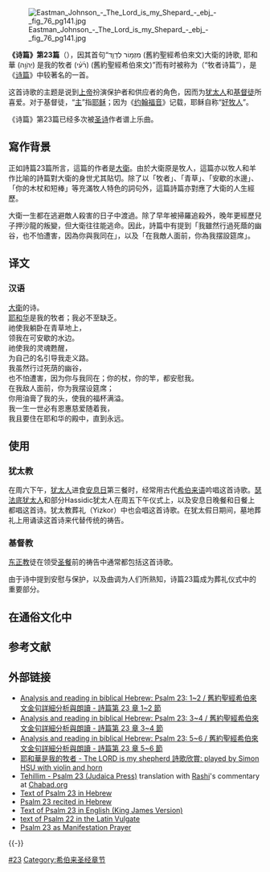 {{Veil|time=2015-09-12T06:38:35+00:00}}

[[File:Eastman_Johnson_-_The_Lord_is_my_Shepard_-_ebj_-_fig_76_pg141.jpg|thumb]]

'''《诗篇》第23篇'''（{{lang-en|'''Psalm 23'''}}），因其首句“מִזְמ֥וֹר לְדָוִ֑ד  (舊約聖經希伯來文)大衛的詩歌, 耶和華 (יְהֹוָ֥ה) 是我的牧者 (רֹ֜עִ֗י)  (舊約聖經希伯來文)”而有时被称为'''{{lang|en|Shepherd Psalm}}'''（“牧者诗篇”），是《[[诗篇|诗篇]]》中较著名的一首。

这首诗歌的主题是说到[[上帝|上帝]]扮演保护者和供应者的角色，因而为[[犹太人|犹太人]]和[[基督徒|基督徒]]所喜爱。对于基督徒，“[[耶稣是主|主]]”指[[耶稣|耶稣]]；因为《[[约翰福音|约翰福音]]》记载，耶稣自称“[[好牧人|好牧人]]”。

《诗篇》第23篇已经多次被[[圣诗|圣诗]]作者谱上乐曲。

== 寫作背景 ==
正如詩篇23篇所言，這篇的作者是[[大卫王|大衛]]。由於大衛原是牧人，這篇亦以牧人和羊作比喻的詩篇對大衛的身世尤其貼切。除了以「牧者」、「青草」、「安歇的水邊」、「你的木杖和短棒」等充滿牧人特色的詞句外，這篇詩篇亦對應了大衛的人生經歷。

大衛一生都在逃避敵人殺害的日子中渡過。除了早年被掃羅追殺外，晚年更經歷兒子押沙龍的叛變，但大衛往往能逃命。因此，詩篇中有提到「我雖然行過死蔭的幽谷，也不怕遭害，因為你與我同在」，以及「在我敵人面前，你為我摆設筵席」。

== 译文 ==
=== 汉语 ===
{{HideH|[[国语和合本|国语和合本]]（1919年出版旧约）}}
<u>大衛</u>的诗。<br />
[[耶和华|耶和华]]是我的牧者；我必不至缺乏。<br />
祂使我躺卧在青草地上，<br />
领我在可安歇的水边。<br />
祂使我的灵魂甦醒，<br />
为自己的名引导我走义路。<br />
我虽然行过死荫的幽谷，<br />
也不怕遭害，因为你与我同在；你的杖，你的竿，都安慰我。<br />
在我敌人面前，你为我摆设筵席；<br />
你用油膏了我的头，使我的福杯满溢。<br />
我一生一世必有恩惠慈爱随着我，<br />
我且要住在耶和华的殿中，直到永远。
{{HideF}}

==使用==
=== 犹太教 ===
在周六下午，[[犹太人|犹太人]]进食[[安息日|安息日]]第三餐时，经常用古代[[希伯来语|希伯来语]]吟唱这首诗歌。[[瑟法底犹太人|瑟法底犹太人]]和部分Hassidic犹太人在周五下午仪式上，以及安息日晚餐和日餐上都唱这首诗。犹太教葬礼（Yizkor）中也会唱这首诗歌。在犹太假日期间，墓地葬礼上用诵读这首诗来代替传统的祷告。

=== 基督教 ===
[[东正教|东正教]]徒在领受[[圣餐|圣餐]]前的祷告中通常都包括这首诗歌。<!-- It is also a popular passage to memorize, for those who choose to memorize selected portions of the Bible. --><!--
Psalm 23 was set in meter as part of the [[Metrical_psalter|Scottish Psalter]] [https://web.archive.org/web/20061116224839/http://www.ccel.org/ccel/anonymous/scotpsalter.p24.html] shortly after the [[Reformation|Reformation]]. It is in that form that it is most popularly encountered in [[Protestant|Protestant]] Churches and common culture to the present day. Traditionally, the metrical psalm is set to the tune 'Crimond' ([http://www.cyberhymnal.org/mid/c/r/i/crimond.mid MIDI file]), although other tunes such as [[Brother_James'_Air|Brother James' Air]] are also popular.  The words of Psalm 23, as arranged in the Scottish Psalter, are as follows: --><!--
{{Quotation|The Lord's my Shepherd, I'll not want:<br>
 He maketh me down to lie<br>
In pastures green; he leadeth me<br>
 The quiet waters by.<br>
<br>
My soul He doth restore again,<br>
 And me to walk doth make<br>
Within the paths of righteousness,<br>
 E'en for His own Name's sake.<br>
<br>
Yea, though I walk in death's dark vale,<br>
 Yet will I fear none ill;<br>
For Thou art with me; and Thy rod<br>
 And staff me comfort still.<br>
<br>
My table Thou hast furnishèd<br>
 In presence of my foes;<br>
My head Thou dost with oil anoint,<br>
 And my cup overflows.<br>
<br>
Goodness and mercy all my life<br>
 Shall surely follow me;<br>
And in God's house for evermore<br>
 My dwelling-place shall be.|[[Scots_Metrical_Psalter|Scots Metrical Psalter]], 1650}} -->

由于诗中提到安慰与保护，以及曲调为人们所熟知，诗篇23篇成为葬礼仪式中的重要部分。<!--
Many composers have set the psalm to music, including [[Franz_Schubert|Schubert]]、[[Charles_Villiers_Stanford|Stanford]] and [[Herbert_Howells|Howells]]（included as part of his Requiem）. A recent contemporary setting was made by composer [[Howard_Goodall|Howard Goodall]] for the [[Great_Britain|British]] television series ''[[The_Vicar_of_Dibley|The Vicar of Dibley]]''. Goodall's melody is now regularly performed in many English churches

Vincent Salamoni, a [[Roman_Catholic|Roman Catholic]] [[United_States_Navy|U.S. Navy]] chaplain, wrote a specialized version [[United_States_Marine_Corps|U.S. Marine Corps]] version of the Psalm, written in military style.<ref name=Marine>{{cite web
| url = http://www.marcorengasn.org/sitebuildercontent/sitebuilderfiles/psalm23.rtf
| title = Marine Corps Engineer Association
| accessdate = 2006-05-31}}</ref> -->

== 在通俗文化中 ==<!--
*In the film [[We_Were_Soldiers|We Were Soldiers]], Lt. Col. [[Hal_Moore|Hal Moore]]（played by [[Mel_Gibson|Mel Gibson]]）recites this Psalm as he is giving a speech to his men on their graduation from basic training before leaving for Vietnam.
*The hit [[1973|1973]] song "Lay Down" by [[The_Strawbs|The Strawbs]] is clearly derived from Psalm 23 although it does not use the original wording.
*A [[parody|parody]] of this psalm is used in the song ''[[Sheep_(song)|Sheep]]'' by [[Pink_Floyd|Pink Floyd]] from the album ''[[Animals_(album)|Animals]]''.
*This psalm makes up part of the lyrics to [[The_Grateful_Dead|The Grateful Dead's]] ''Ripple'' from their album ''[[American_Beauty_(album)|American Beauty]]''.
*This psalm is used as the lyrics of [[Megadeth|Megadeth's]] ''Shadow of Deth'' from their album ''[[The_System_Has_Failed|The System Has Failed]]''.
*A short part of the lyrics for [[Alice_in_Chains|Alice in Chains']] song ''Sickman'' (from their album ''[[Dirt_(album)|Dirt]]'') references the psalm (''Yea, and though I walked through the valley of rape and despair...'')
*This psalm (in [[Hebrew_language|Hebrew]]) makes up part of the lyrics to [[Orphaned_Land|Orphaned Land]]'s ''Aldiar Al Mukadisa'' from their album ''Sahara''.
*This psalm (in Hebrew) makes up part of the lyrics to [[Shlomo_Carlebach|Shlomo Carlebach]]'s ''Gam Ki Elech''.
*The psalm also makes up the first line in a song by the [[hip_hop_music|rap]] artist [[Coolio|Coolio]] entitled "[[Gangsta's_Paradise_(song)|Gangsta's Paradise]]".
*Further this psalm makes up part of the lyrics in the hit song ''[[Jesus_Walks|Jesus Walks]]'' by the [[hip_hop_music|rap]] artist [[Kanye_West|Kanye West]].
*This psalm is recited at the beginning of the song "You're Nobody (Till Somebody Kills You)" by the [[Notorious_B.I.G.|Notorious B.I.G.]] on the [[Life_After_Death|Life After Death]] album.
*[[Bobby_McFerrin|Bobby McFerrin]] wrote an [[a_cappella|a cappella]] adaptation of this psalm, using the female gender for pronouns referring to God.
*In the 1999 film [[Deep_Blue_Sea|Deep Blue Sea]] [[LL_Cool_J|LL Cool J]]'s character recites a version of the Psalm before the characters attempt to kill a genetically enhanced shark.
*In the film [[Van_Helsing|Van Helsing]] with Hugh Jackman, Frankenstein recites Psalm 23 after being captured by Dracula during the Carnival in Budapest.
*In an episode of the television show [[Oz_(TV_series)|Oz]], prisoner Reverend [[Jeremiah_Cloutier|Jeremiah Cloutier]] recites Psalm 23 while he was trapped due to fellow prisoners Timmy Kirk and [[Jaz_Hoyt|Jaz Hoyt]].
*An episode of the television series [[Lost_(TV_series)|Lost]] that aired on January 11, 2006 is titled "[[Episodes_of_Lost_(Season_2)|The 23rd Psalm]]".  The characters [[Mr._Eko|Mr. Eko]] and [[Charlie_Pace|Charlie]] recite the psalm together (as "I walk through the shadow of the valley of death.") after discovering an airplane that Eko's brother crashed in.
*The psalm, in Hebrew, is featured in the 2nd movement of Leonard Bernstein's ''[[Chichester_Psalms|Chichester Psalms]].'' Bernstein specifically asks for a boy alto or male countertenor to sing the beautiful solo of this movement, depicting the young David.
*The same psalm is used on the song ''Gaia'' by the Spanish [[folk_metal|folk metal]] band ''[[Mägo_de_Oz|Mägo de Oz]]''.
* In the film "[[The_Elephant_Man_(film)|The Elephant Man]]" the title character recites the psalm, revealing for the first time that he is an educated and sensitive person.
*[[U2|U2]]'s song "Love Rescue Me" from the album "Rattle and Hum" includes the lyrics "Yea, though I walk in the valley of the shadow, Yea, I will fear no evil. I have cursed thy rod and staff, They no longer comfort me, Love rescue me."
*The psalm is recited by [[police|police]] [[sergeant|sergeant]] Neil Howie ([[Edward_Woodward|Edward Woodward]]) in the film ''[[The_Wicker_Man|The Wicker Man]]，'' as he is burned alive (sacrificed) in a brutal pagan ceremony on Summerisle, a fictitious, remote [[Scotland|Scottish]] island.
*In the 2005 movie ''[[Jarhead_(film)|Jarhead]]，'' Staff Sgt. Sykes ([[Jamie_Foxx|Jamie Foxx]]) parodies the psalm by saying, "Yea, though I walk through the valley of the shadow of death, I will fear no evil, for I am the baddest M*****F***** in the valley."  An earlier version of the profane parody is recited in the movie ''[[Full_Metal_Jacket|Full Metal Jacket]].''  The parody is available on T-shirts and bumper stickers popular among some military and gun enthusiasts.
*The protagonists in the [[Stephen_King|Stephen King]] novel ''[['Salem's_Lot|'Salem's Lot]]'' recite the psalm to build  their courage before fighting [[vampire|vampire]]s.
*The psalm is recited in the graphic novel [[V_for_Vendetta|V for Vendetta]] by Anthony Lilliman, the corrupt [[Bishop_of_Westminster|Bishop of Westminster]], as the revolutionary [[V_(character)|V]] breaks into [[Westminster_Abbey|Westminster Abbey]] with the intent of killing him.
*The [[England|English]] [[sitcom|sitcom]] ''[[The_Vicar_of_Dibley|The Vicar of Dibley]]'' uses the psalm as its theme music set by [[Howard_Goodall|Howard Goodall]] and performed by 'George and the Choir' (The Choir of [[Christ_Church,_Oxford|Christ Church Cathedral, Oxford]]). The conductor is Stephen Darlington. It was released as a [[charity_single|charity single]] with proceeds to [[Comic_Relief|Comic Relief]].
*In an episode of [[Prison_Break|Prison Break]] Michael Scofield prays the 23rd Psalm around the time his brother is about to be executed
*In the movie [[X2|X2]] X-Men United, [[Nightcrawler_(comics)|Nightcrawler]] recites the Psalm 23 at near the end of the movie, after [[Jean_Grey|Jean Grey]] sacrifices herself to save the [[X-Men|X-Men]].
*Recited by Joe in Hitchcock's 1944 "[[Lifeboat_(film)|Lifeboat]]" (novella written by John Steinbeck).
*The psalm was used in [[George_W._Bush|George W. Bush]]'s address to the [[United_States|United States]] on [[September_11,_2001|September 11, 2001]] after the attacks of that day.
*A verse of the psalm was used many times in the album "[[Holy_Wood_(In_the_Shadow_of_the_Valley_of_Death)|Holy Wood (In the Shadow of the Valley of Death)]]" by the band, [[Marilyn_Manson_(band)|Marilyn Manson]].
*In [[Germany|German]] music group [[E_Nomine|E Nomine's]] song "Psalm 23" from the album [[Das_Testament|Das Testament]], the Lutherbibel version of the psalm is recited.
*In the song For You (We were Soldiers Soundtrack)by Johnny Cash and Dave Matthews,Johnny Cash sings around 2:00 ''Yea, though I walk through the valley, of the shadow of death, I will fear no evil, for you are with me. You are with me."
*In the 1997 version of ''[[Titanic_(1997_film)|Titanic]]'', as Rose and Jack are climbing towards to the front of the boat, as it is sinking, there is a man who is climbing the stairs in front of them. While he is climbing he is saying, "Yea, though I walk through the valley of the shadow of death... " after which Jack says "you wanna walk a little faster through that valley pal?" (because he is holding up the people trying to get to the back of the ship.
*In one version of the song "No W" by industrial metal band [[Ministry_(band)|Ministry]] (the version used for the video, without the guitar solo), George W Bush simply says "Psalm 23" just before the music kicks in.
* It is part of the Ezekiel 25:17 pastiche in [[Pulp_Fiction#Jules'_Bible_passage|Pulp Fiction]].
*Part of the Psalm was mournfully recited by a desperate soldier in the film ''[[Gallipoli_(1981_film)|Gallipoli]]''（[[1981|1981]]）, just before his regiment charged out of the trench towards the machine guns.
*The Psalm is spoofed in the 1992 comedy [[Sister_Act|Sister Act]] as part of a meal blessing : "And uh... ye Lord, though I walk through the valley of the shadow of no food, I shall fear no hunger."
*In "Let There Be Light" by Nas ft. The Williams, the chorus contains the lyrics "As I walk through the shadow of death
I know that I ain't got much time left
And they don't really wanna see the good in me
Ain't satisfied until they see the fool in me?"
*In John Cheever's famous short story, ''The Death of Justina'', the psalm is recited in full.
*The 1953 version of War of the Worlds, shows the Priest reciting the Psalm as he is walking towards the Martians.
*On the American Punk/Alternative rock band Good Charlotte's new album, Good Morning Revival, their song "The River ft. M. Shadows and Synyster Gates" begins with the line, As I walk through the valley of the shadow of L.A. Not the exact wording but definitely derived from psalm 23.
*In [[Supernatural_(TV_Series)|Supernatural]], enscribed on [[The_Colt|The Colt]] is "non timebo mala" which translates to "I will fear no evil" a reference to Psalm 23 -->

== 参考文献 ==
<div class="references-small">
<references />
</div>

== 外部链接 ==
* [https://www.youtube.com/watch?v=eUfB5jgXgno= Analysis and reading in biblical Hebrew:  Psalm 23: 1~2  / 舊約聖經希伯來文金句詳細分析與朗讀 - 詩篇第 23 章 1~2 節]
* [https://www.youtube.com/watch?v=wgCO4q3Xggs= Analysis and reading in biblical Hebrew:  Psalm 23: 3~4  / 舊約聖經希伯來文金句詳細分析與朗讀 - 詩篇第 23 章 3~4 節]
* [https://www.youtube.com/watch?v=md81TcXazjE= Analysis and reading in biblical Hebrew:  Psalm 23: 5~6  / 舊約聖經希伯來文金句詳細分析與朗讀 - 詩篇第 23 章 5~6 節]
* [https://www.youtube.com/watch?v=43KuowUzeII= 耶和華是我的牧者 - The LORD is my shepherd 詩歌欣賞: played by Simon HSU with violin and horn]
* [http://www.chabad.org/article.asp?aid=16244 Tehillim - Psalm 23 (Judaica Press)] translation with [[Rashi|Rashi]]'s commentary at [[Chabad.org|Chabad.org]]
* [http://www.mechon-mamre.org/p/pt/pt2623.htm Text of Psalm 23 in Hebrew]{{Wayback|url=http://www.mechon-mamre.org/p/pt/pt2623.htm |date=20070329051729 }}
* [http://media.snunit.k12.il/kodeshm/mp3/t2623.mp3 Psalm 23 recited in Hebrew]{{Wayback|url=http://media.snunit.k12.il/kodeshm/mp3/t2623.mp3 |date=20080227054248 }}
* [http://www.christnotes.org/bible.php?q=psalm+23&ver=kjv Text of Psalm 23 in English (King James Version)]{{Wayback|url=http://www.christnotes.org/bible.php?q=psalm+23&ver=kjv |date=20070607232020 }}
* [http://www.drbo.org/lvb/chapter/21022.htm text of Psalm 22 in the Latin Vulgate]{{Wayback|url=http://www.drbo.org/lvb/chapter/21022.htm |date=20070612152658 }}
* [https://web.archive.org/web/20070628135213/http://www.themiraclemerchant.com/manifestation-prayer-a-3.html Psalm 23 as Manifestation Prayer]

{{-}}
{{赞美诗新编|特}}

[[Category:诗篇|#23]]
[[Category:希伯来圣经章节|Category:希伯来圣经章节]]